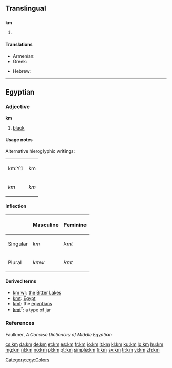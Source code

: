 {{also|.km|KM}}
==Translingual==

==={{abbreviation-old|mul}}===
'''km'''

# {{SI-unit-abb2|kilo|meter|metre|[[length]]}}

====Translations====
{{trans-top|kilometer}}
* Armenian: {{t|hy|կմ|sc=Armn}}
* Greek: {{t|el|χλμ.|tr=chlm.}}
{{trans-mid}}
* Hebrew: {{t|he|ק”מ|sc=Hebr}}
{{trans-bottom}}

----

==Egyptian==

===Adjective===
{{head|egy|adjective|head=<hiero>km-m-D3</hiero>}}
'''km'''

# [[black]]

====Usage notes====
Alternative hieroglyphic writings:
{| class="wikitable"
|-
| <hiero>km:Y1</hiero>|| <hiero>km</hiero>
|-
| ''km'' || ''km''
|}

====Inflection====
{| class="wikitable"
|-
!  !! Masculine !! Feminine
|-
| Singular || ''km'' || ''kmt''
|-
| Plural || ''kmw'' || ''kmt''
|}

====Derived terms====
* [[km wr]]: [[w:Great Bitter Lake|the Bitter Lakes]]
* [[kmt]]: [[Egypt]]
* [[kmt]]: the [[egyptians]]
* [[kmt]]<sup>?</sup>: a type of jar

===References===
Faulkner, ''A Concise Dictionary of Middle Egyptian''

[[Category:egy:Colors]]

[[cs:km]]
[[da:km]]
[[de:km]]
[[et:km]]
[[es:km]]
[[fr:km]]
[[io:km]]
[[it:km]]
[[kl:km]]
[[ku:km]]
[[lo:km]]
[[hu:km]]
[[mg:km]]
[[nl:km]]
[[no:km]]
[[pl:km]]
[[pt:km]]
[[simple:km]]
[[fi:km]]
[[sv:km]]
[[tr:km]]
[[vi:km]]
[[zh:km]]
